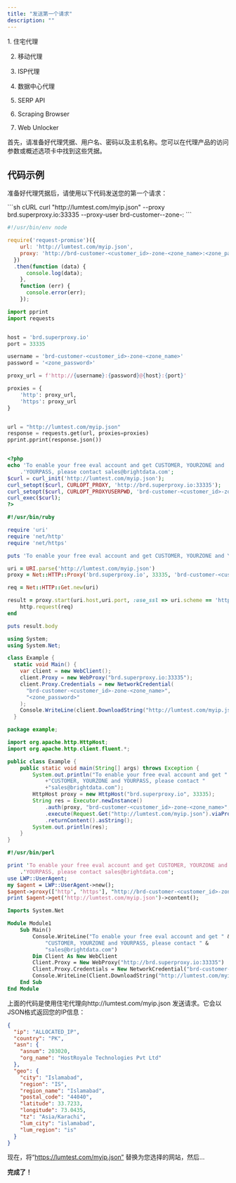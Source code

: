 ```yaml
---
title: "发送第一个请求"
description: ""
---
```


<Accordion title="本指南适用于所有代理产品" icon="check">
  1. 住宅代理

  2. 移动代理

  3. ISP代理

  4. 数据中心代理

  5. SERP API

  6. Scraping Browser

  7. Web Unlocker
</Accordion>

首先，请准备好代理凭据、用户名、密码以及主机名称。您可以在代理产品的访问参数或概述选项卡中找到这些凭据。

## 代码示例

准备好代理凭据后，请使用以下代码发送您的第一个请求：

<CodeGroup>
  ```sh cURL
  curl "http://lumtest.com/myip.json" --proxy brd.superproxy.io:33335 --proxy-user brd-customer-<customer_id>-zone-<zone_name>:<zone_password>
  ```

  ```js Node.js
  #!/usr/bin/env node

  require('request-promise')({
      url: 'http://lumtest.com/myip.json',
      proxy: 'http://brd-customer-<customer_id>-zone-<zone_name>:<zone_password>@brd.superproxy.io:33335',
    })
    .then(function (data) {
        console.log(data);
      },
      function (err) {
        console.error(err);
      });
  ```

  ```python Python
  import pprint
  import requests


  host = 'brd.superproxy.io'
  port = 33335

  username = 'brd-customer-<customer_id>-zone-<zone_name>'
  password = '<zone_password>'

  proxy_url = f'http://{username}:{password}@{host}:{port}'

  proxies = {
      'http': proxy_url,
      'https': proxy_url
  }


  url = "http://lumtest.com/myip.json"
  response = requests.get(url, proxies=proxies)
  pprint.pprint(response.json())

  ```

  ```php PHP

  <?php
  echo 'To enable your free eval account and get CUSTOMER, YOURZONE and '
      .'YOURPASS, please contact sales@brightdata.com';
  $curl = curl_init('http://lumtest.com/myip.json');
  curl_setopt($curl, CURLOPT_PROXY, 'http://brd.superproxy.io:33335');
  curl_setopt($curl, CURLOPT_PROXYUSERPWD, 'brd-customer-<customer_id>-zone-<zone_name>:<zone_password>');
  curl_exec($curl);
  ?>

  ```

  ```ruby Ruby
  #!/usr/bin/ruby

  require 'uri'
  require 'net/http'
  require 'net/https'

  puts 'To enable your free eval account and get CUSTOMER, YOURZONE and YOURPASS, please contact sales@brightdata.com'

  uri = URI.parse('http://lumtest.com/myip.json')
  proxy = Net::HTTP::Proxy('brd.superproxy.io', 33335, 'brd-customer-<customer_id>-zone-<zone_name>', '<zone_password>')

  req = Net::HTTP::Get.new(uri)

  result = proxy.start(uri.host,uri.port, :use_ssl => uri.scheme == 'https') do |http|
      http.request(req)
  end

  puts result.body
  ```

  ```cs C#
  using System;
  using System.Net;

  class Example {
    static void Main() {
      var client = new WebClient();
      client.Proxy = new WebProxy("brd.superproxy.io:33335");
      client.Proxy.Credentials = new NetworkCredential(
        "brd-customer-<customer_id>-zone-<zone_name>",
        "<zone_password>"
      );
      Console.WriteLine(client.DownloadString("http://lumtest.com/myip.json"));
    }
  ```

  ```java Java
  package example;

  import org.apache.http.HttpHost;
  import org.apache.http.client.fluent.*;

  public class Example {
      public static void main(String[] args) throws Exception {
          System.out.println("To enable your free eval account and get "
              +"CUSTOMER, YOURZONE and YOURPASS, please contact "
              +"sales@brightdata.com");
          HttpHost proxy = new HttpHost("brd.superproxy.io", 33335);
          String res = Executor.newInstance()
              .auth(proxy, "brd-customer-<customer_id>-zone-<zone_name>", "<zone_password>")
              .execute(Request.Get("http://lumtest.com/myip.json").viaProxy(proxy))
              .returnContent().asString();
          System.out.println(res);
      }
  }
  ```

  ```perl Perl
  #!/usr/bin/perl

  print 'To enable your free eval account and get CUSTOMER, YOURZONE and '
      .'YOURPASS, please contact sales@brightdata.com';
  use LWP::UserAgent;
  my $agent = LWP::UserAgent->new();
  $agent->proxy(['http', 'https'], "http://brd-customer-<customer_id>-zone-<zone_name>:<zone_password>\@brd.superproxy.io:33335");
  print $agent->get('http://lumtest.com/myip.json')->content();
  ```

  ```vb VBA
  Imports System.Net

  Module Module1
      Sub Main()
          Console.WriteLine("To enable your free eval account and get " & 
              "CUSTOMER, YOURZONE and YOURPASS, please contact " &
              "sales@brightdata.com")
          Dim Client As New WebClient
          Client.Proxy = New WebProxy("http://brd.superproxy.io:33335")
          Client.Proxy.Credentials = New NetworkCredential("brd-customer-<customer_id>-zone-<zone_name>", "<zone_password>")
          Console.WriteLine(Client.DownloadString("http://lumtest.com/myip.json"))
      End Sub
  End Module
  ```
</CodeGroup>

上面的代码是使用住宅代理向http://lumtest.com/myip.json 发送请求。它会以JSON格式返回您的IP信息：

```json 输出
{
  "ip": "ALLOCATED_IP",
  "country": "PK",
  "asn": {
    "asnum": 203020,
    "org_name": "HostRoyale Technologies Pvt Ltd"
  },
  "geo": {
    "city": "Islamabad",
    "region": "IS",
    "region_name": "Islamabad",
    "postal_code": "44040",
    "latitude": 33.7233,
    "longitude": 73.0435,
    "tz": "Asia/Karachi",
    "lum_city": "islamabad",
    "lum_region": "is"
  }
}
```

现在，将“https://lumtest.com/myip.json” 替换为您选择的网站，然后...

**完成了！**